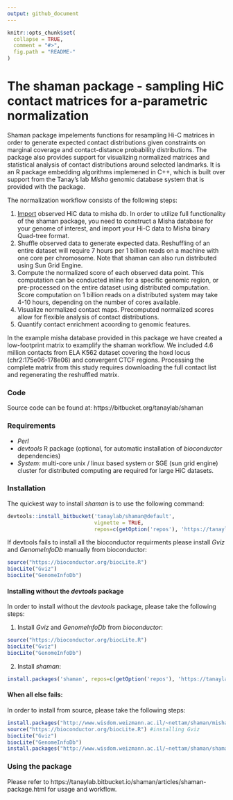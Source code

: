 ```yaml
---
output: github_document
---
```


```r
knitr::opts_chunk$set(
  collapse = TRUE,
  comment = "#>",
  fig.path = "README-"
)
```

# The shaman package - sampling HiC contact matrices for a-parametric normalization#

Shaman package impelements functions for resampling Hi-C matrices in order to generate expected contact distributions given constraints on marginal coverage and contact-distance probability distributions. The package also provides support for visualizing normalized matrices and statistical analysis of contact distributions around selected landmarks. It is an R package embedding algorithms implemened in C++, which is built over support from the Tanay's lab *Misha* genomic database system that is provided with the package.


The normalization workflow consists of the following steps:

1. [Import](https://tanaylab.bitbucket.io/shaman/articles/import.html) observed HiC data to misha db. In order to utilize full functionality of the shaman package, you need to construct a Misha database for your genome of interest, and import your Hi-C data to Misha binary Quad-tree format.
2. Shuffle observed data to generate expected data. Reshuffling of an entire dataset will require 7 hours per 1 billion reads on a machine with one core per chromosome. Note that shaman can also run distributed using Sun Grid Engine.
3. Compute the normalized score of each observed data point. This computation can be conducted inline for a specific genomic region, or pre-processed on the entire dataset using distributed computation. Score computation on 1 billion reads on a distributed system may take 4-10 hours, depending on the number of cores available.
4. Visualize normalized contact maps. Precomputed normalized scores allow for flexible analysis of contact distributions.
5. Quantify contact enrichment acoording to genomic features.

In the example misha database provided in this package we have created a low-footprint matrix to examplify the shaman workflow. We included 4.6 million contacts from ELA K562 dataset covering the hoxd locus (chr2:175e06-178e06) and convergent CTCF regions. Processing the complete matrix from this study requires downloading the full contact list and regenerating the reshuffled matrix.

### Code
Source code can be found at: 
https://bitbucket.org/tanaylab/shaman

### Requirements 
- _Perl_
- _devtools_ R package (optional, for automatic installation of *bioconductor* dependencies)
- _System:_ multi-core unix / linux based system or SGE (sun grid engine) cluster for distributed computing are required for large HiC datasets. 


### Installation 
The quickest way to install *shaman* is to use the following command: 

```r
devtools::install_bitbucket('tanaylab/shaman@default', 
                            vignette = TRUE, 
                            repos=c(getOption('repos'), 'https://tanaylab.bitbucket.io/repo'))
```

If devtools fails to install all the bioconductor requirments please install _Gviz_ and _GenomeInfoDb_ manually from bioconductor:

```r
source("https://bioconductor.org/biocLite.R")
biocLite("Gviz")
biocLite("GenomeInfoDb")
```

#### Installing without the *devtools* package
In order to install without the *devtools* package, please take the following steps:

1. Install *Gviz* and *GenomeInfoDb* from *bioconductor*:

```r
source("https://bioconductor.org/biocLite.R")
biocLite("Gviz")
biocLite("GenomeInfoDb")
```

2. Install *shaman*:

```r
install.packages('shaman', repos=c(getOption('repos'), 'https://tanaylab.bitbucket.io/repo')) 
```


#### When all else fails:
In order to install from source, please take the following steps:
```r
install.packages("http://www.wisdom.weizmann.ac.il/~nettam/shaman/misha_3.5.6.tar.gz", , repos=NULL) # Download and install misha package) 
source("https://bioconductor.org/biocLite.R") #installing Gviz
biocLite("Gviz")
biocLite("GenomeInfoDb")
install.packages("http://www.wisdom.weizmann.ac.il/~nettam/shaman/shaman_2.0.tar.gz", , repos=NULL) # Download and install shaman package)
```


### Using the package
Please refer to  https://tanaylab.bitbucket.io/shaman/articles/shaman-package.html for usage and workflow.
